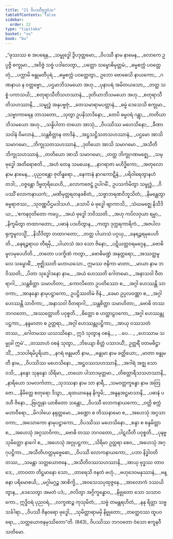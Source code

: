 ```yaml
---
title: "21 ဝိပဿီဗုဒ္ဓဝံသ"
tableOfContents: false
sidebar:
  order: 22
type: "tipitaka"
basket: "su"
book: "bu"
---
```



<DynamicBreadcrumb />

<Division number="1" book="bu" e="ch" v="21" p="363">

<Paragraph number="828" type="verses" book="bu">
_“ဖုဿဿ စ အပရေန,_  
_သမ္ဗုဒ္ဓေါ ဒွိပဒုတ္တမော;_  
_ဝိပဿီ နာမ နာမေန,_  
_လောကေ ဥပ္ပဇ္ဇိ စက္ခုမာ._  

</Paragraph>

</Division>
<Division number="2" book="bu" e="ch" v="21" p="363">

<Paragraph number="829" type="verses" book="bu">
_အဝိဇ္ဇံ သဗ္ဗံ ပဒါလေတွာ,_  
_ပတ္တော သမ္ဗောဓိမုတ္တမံ;_  
_ဓမ္မစက္ကံ ပဝတ္တေတုံ,_  
_ပက္ကာမိ ဗန္ဓုမတီပုရံ._  

</Paragraph>

</Division>
<Division number="3" book="bu" e="ch" v="21" p="363">

<Paragraph number="830" type="verses" book="bu">
_ဓမ္မစက္ကံ ပဝတ္တေတွာ,_  
ဥဘော ဗောဓေသိ နာယကော;_  
_ဂဏနာယ န ဝတ္တဗ္ဗော,_  
_ပဌမာဘိသမယော အဟု._  

</Paragraph>

</Division>
<Division number="4" book="bu" e="ch" v="21" p="363">

<Paragraph number="831" type="verses" book="bu">
_ပုနာပရံ အမိတယသော,_  
_တတ္ထ သစ္စံ ပကာသယိ;_  
_စတုရာသီတိသဟဿာနံ,_  
_ဒုတိယာဘိသမယော အဟု._  

</Paragraph>

</Division>
<Division number="5" book="bu" e="ch" v="21" p="363">

<Paragraph number="832" type="verses" book="bu">
_စတုရာသီတိသဟဿာနိ,_  
_သမ္ဗုဒ္ဓံ အနုပဗ္ဗဇုံ;_  
_တေသမာရာမပတ္တာနံ,_  
_ဓမ္မံ ဒေသေသိ စက္ခုမာ._  

</Paragraph>

</Division>
<Division number="6" book="bu" e="ch" v="21" p="364">

<Paragraph number="833" type="verses" book="bu">
_သဗ္ဗာကာရေန ဘာသတော,_  
_သုတွာ ဥပနိသာဒိနော;_  
_တေပိ ဓမ္မဝရံ ဂန္တွာ,_  
_တတိယာဘိသမယော အဟု._  

</Paragraph>

</Division>
<Division number="7" book="bu" e="ch" v="21" p="364">

<Paragraph number="834" type="verses" book="bu">
_သန္နိပါတာ တယော အာသုံ,_  
_ဝိပဿိဿ မဟေသိနော;_  
_ခီဏာသဝါနံ ဝိမလာနံ,_  
_သန္တစိတ္တာန တာဒိနံ._  

</Paragraph>

</Division>
<Division number="8" book="bu" e="ch" v="21" p="364">

<Paragraph number="835" type="verses" book="bu">
_အဋ္ဌသဋ္ဌိသတသဟဿာနံ,_  
_ပဌမော အာသိ သမာဂမော;_  
_ဘိက္ခုသတသဟဿာနံ,_  
_ဒုတိယော အာသိ သမာဂမော._  

</Paragraph>

</Division>
<Division number="9" book="bu" e="ch" v="21" p="364">

<Paragraph number="836" type="verses" book="bu">
_အသီတိဘိက္ခုသဟဿာနံ,_  
_တတိယော အာသိ သမာဂမော;_  
_တတ္ထ ဘိက္ခုဂဏမဇ္ဈေ,_  
_သမ္ဗုဒ္ဓေါ အတိရောစတိ._  

</Paragraph>

</Division>
<Division number="10" book="bu" e="ch" v="21" p="364">

<Paragraph number="837" type="verses" book="bu">
_အဟံ တေန သမယေန,_  
_နာဂရာဇာ မဟိဒ္ဓိကော;_  
_အတုလော နာမ နာမေန,_  
_ပုညဝန္တော ဇုတိန္ဓရော._  

</Paragraph>

</Division>
<Division number="11" book="bu" e="ch" v="21" p="364">

<Paragraph number="838" type="verses" book="bu">
_နေကာနံ နာဂကောဋီနံ,_  
_ပရိဝါရေတွာနဟံ တဒါ;_  
_ဝဇ္ဇန္တော ဒိဗ္ဗတုရိယေဟိ,_  
_လောကဇေဋ္ဌံ ဥပါဂမိံ._  

</Paragraph>

</Division>
<Division number="12" book="bu" e="ch" v="21" p="364">

<Paragraph number="839" type="verses" book="bu">
ဥပသင်္ကမိတွာ သမ္ဗုဒ္ဓံ,_  
_ဝိပဿိံ လောကနာယကံ;_  
_မဏိမုတ္တရတနခစိတံ,_  
_သဗ္ဗာဘရဏဝိဘူသိတံ;_  
_နိမန္တေတွာ ဓမ္မရာဇဿ,_  
_သုဝဏ္ဏပီဌမဒါသဟံ._  

</Paragraph>

</Division>
<Division number="13" book="bu" e="ch" v="21" p="364">

<Paragraph number="840" type="verses" book="bu">
_သောပိ မံ ဗုဒ္ဓေါ ဗျာကာသိ,_  
_သံဃမဇ္ဈေ နိသီဒိယ;_  
_‘ဧကနဝုတိတော ကပ္ပေ,_  
_အယံ ဗုဒ္ဓေါ ဘဝိဿတိ._  

</Paragraph>

</Division>
<Division number="14" book="bu" e="ch" v="21" p="364">

<Paragraph number="841" type="verses" book="bu">
_အဟု ကပိလဝှယာ ရမ္မာ,_  
_နိက္ခမိတွာ တထာဂတော;_  
_ပဓာနံ ပဒဟိတွာန,_  
_ကတွာ ဒုက္ကရကာရိကံ._  

</Paragraph>

</Division>
<Division number="15" book="bu" e="ch" v="21" p="364">

<Paragraph number="842" type="verses" book="bu">
_အဇပါလရုက္ခမူလသ္မိံ,_  
_နိသီဒိတွာ တထာဂတော;_  
_တတ္ထ ပါယာသံ ပဂ္ဂယှ,_  
_နေရဉ္ဇရမုပေဟိတိ._  

</Paragraph>

</Division>
<Division number="16" book="bu" e="ch" v="21" p="364">

<Paragraph number="843" type="verses" book="bu">
_နေရဉ္ဇရာယ တီရမှိ,_  
_ပါယာသံ အဒ သော ဇိနော;_  
_ပဋိယတ္တဝရမဂ္ဂေန,_  
_ဗောဓိမူလမုပေဟိတိ._  

</Paragraph>

</Division>
<Division number="17" book="bu" e="ch" v="21" p="364">

<Paragraph number="844" type="verses" book="bu">
_တတော ပဒက္ခိဏံ ကတွာ,_  
_ဗောဓိမဏ္ဍံ အနုတ္တရော;_  
_အဿတ္ထမူလေ သမ္ဗောဓိံ,_  
_ဗုဇ္ဈိဿတိ မဟာယသော._  

</Paragraph>

</Division>
<Division number="18" book="bu" e="ch" v="21" p="364">

<Paragraph number="845" type="verses" book="bu">
ဣမဿ ဇနိကာ မာတာ,_  
_မာယာ နာမ ဘဝိဿတိ;_  
_ပိတာ သုဒ္ဓေါဒနော နာမ,_  
_အယံ ဟေဿတိ ဂေါတမော._  

</Paragraph>

</Division>
<Division number="19" book="bu" e="ch" v="21" p="365">

<Paragraph number="846" type="verses" book="bu">
_အနာသဝါ ဝီတရာဂါ,_  
_သန္တစိတ္တာ သမာဟိတာ;_  
_ကောလိတော ဥပတိဿော စ,_  
_အဂ္ဂါ ဟေဿန္တိ သာဝကာ;_  
_အာနန္ဒော နာမုပဋ္ဌာကော,_  
ဥပဋ္ဌိဿတိမံ ဇိနံ._  

</Paragraph>

</Division>
<Division number="20" book="bu" e="ch" v="21" p="365">

<Paragraph number="847" type="verses" book="bu">
_ခေမာ ဥပ္ပလဝဏ္ဏာ စ,_  
_အဂ္ဂါ ဟေဿန္တိ သာဝိကာ;_  
_အနာသဝါ ဝီတရာဂါ,_  
_သန္တစိတ္တာ သမာဟိတာ;_  
_ဗောဓိ တဿ ဘဂဝတော,_  
_အဿတ္ထောတိ ပဝုစ္စတိ._  

</Paragraph>

</Division>
<Division number="21" book="bu" e="ch" v="21" p="365">

<Paragraph number="848" type="verses" book="bu">
_စိတ္တော စ ဟတ္ထာဠဝကော,_  
_အဂ္ဂါ ဟေဿန္တုပဋ္ဌကာ;_  
_နန္ဒမာတာ စ ဥတ္တရာ,_  
_အဂ္ဂါ ဟေဿန္တုပဋ္ဌိကာ;_  
_အာယု ဝဿသတံ တဿ,_  
_ဂေါတမဿ ယသဿိနော._  

</Paragraph>

</Division>
<Division number="22" book="bu" e="ch" v="21" p="365">

<Paragraph number="849" book="bu">
ဣဒံ သုတွာန ဝစနံ,_  
_ …ပေ… _  
_ဟေဿာမ သမ္မုခါ ဣမံ’._  

</Paragraph>

</Division>
<Division number="23" book="bu" e="ch" v="21" p="365">

<Paragraph number="850" type="verses" book="bu">
_တဿာဟံ ဝစနံ သုတွာ,_  
_ဘိယျော စိတ္တံ ပသာဒယိံ;_  
ဥတ္တရိံ ဝတမဓိဋ္ဌာသိံ,_  
_ဒသပါရမိပူရိယာ._  

</Paragraph>

</Division>
<Division number="24" book="bu" e="ch" v="21" p="365">

<Paragraph number="851" type="verses" book="bu">
_နဂရံ ဗန္ဓုမတီ နာမ,_  
_ဗန္ဓုမာ နာမ ခတ္တိယော;_  
_မာတာ ဗန္ဓုမတီ နာမ,_  
_ဝိပဿိဿ မဟေသိနော._  

</Paragraph>

</Division>
<Division number="25" book="bu" e="ch" v="21" p="365">

<Paragraph number="852" type="verses" book="bu">
_အဋ္ဌဝဿသဟဿာနိ,_  
_အဂါရံ အဇ္ဈ သော ဝသိ;_  
_နန္ဒော သုနန္ဒော သိရိမာ,_  
_တယော ပါသာဒမုတ္တမာ._  

</Paragraph>

</Division>
<Division number="26" book="bu" e="ch" v="21" p="365">

<Paragraph number="853" type="verses" book="bu">
_တိစတ္တာရီသသဟဿာနိ,_  
_နာရိယော သမလင်္ကတာ;_  
_သုဒဿနာ နာမ သာ နာရီ,_  
_သမဝတ္တက္ခန္ဓော နာမ အတြဇော._  

</Paragraph>

</Division>
<Division number="27" book="bu" e="ch" v="21" p="365">

<Paragraph number="854" type="verses" book="bu">
_နိမိတ္တေ စတုရော ဒိသွာ,_  
_ရထယာနေန နိက္ခမိ;_  
_အနူနအဋ္ဌမာသာနိ,_  
_ပဓာနံ ပဒဟီ ဇိနော._  

</Paragraph>

</Division>
<Division number="28" book="bu" e="ch" v="21" p="365">

<Paragraph number="855" type="verses" book="bu">
_ဗြဟ္မုနာ ယာစိတော သန္တော,_  
_ဝိပဿီ လောကနာယကော;_  
_ဝတ္တိ စက္ကံ မဟာဝီရော,_  
_မိဂဒါယေ နရုတ္တမော._  

</Paragraph>

</Division>
<Division number="29" book="bu" e="ch" v="21" p="365">

<Paragraph number="856" type="verses" book="bu">
_ခဏ္ဍော စ တိဿနာမော စ,_  
_အဟေသုံ အဂ္ဂသာဝကာ;_  
_အသောကော နာမုပဋ္ဌာကော,_  
_ဝိပဿိဿ မဟေသိနော._  

</Paragraph>

</Division>
<Division number="30" book="bu" e="ch" v="21" p="365">

<Paragraph number="857" type="verses" book="bu">
_စန္ဒာ စ စန္ဒမိတ္တာ စ,_  
_အဟေသုံ အဂ္ဂသာဝိကာ;_  
_ဗောဓိ တဿ ဘဂဝတော,_  
_ပါဋလီတိ ပဝုစ္စတိ._  

</Paragraph>

</Division>
<Division number="31" book="bu" e="ch" v="21" p="365">

<Paragraph number="858" type="verses" book="bu">
_ပုနဗ္ဗသုမိတ္တော နာဂေါ စ,_  
_အဟေသုံ အဂ္ဂုပဋ္ဌကာ;_  
_သိရိမာ ဥတ္တရာ စေဝ,_  
_အဟေသုံ အဂ္ဂုပဋ္ဌိကာ._  

</Paragraph>

</Division>
<Division number="32" book="bu" e="ch" v="21" p="366">

<Paragraph number="859" type="verses" book="bu">
_အသီတိဟတ္ထမုဗ္ဗေဓော,_  
_ဝိပဿီ လောကနာယကော;_  
_ပဘာ နိဒ္ဓါဝတိ တဿ,_  
_သမန္တာ သတ္တယောဇနေ._  

</Paragraph>

</Division>
<Division number="33" book="bu" e="ch" v="21" p="366">

<Paragraph number="860" type="verses" book="bu">
_အသီတိဝဿသဟဿာနိ,_  
_အာယု ဗုဒ္ဓဿ တာဝဒေ;_  
_တာဝတာ တိဋ္ဌမာနော သော,_  
_တာရေသိ ဇနတံ ဗဟုံ._  

</Paragraph>

</Division>
<Division number="34" book="bu" e="ch" v="21" p="366">

<Paragraph number="861" type="verses" book="bu">
_ဗဟုဒေဝမနုဿာနံ,_  
_ဗန္ဓနာ ပရိမောစယိ;_  
_မဂ္ဂါမဂ္ဂဉ္စ အာစိက္ခိ,_  
_အဝသေသပုထုဇ္ဇနေ._  

</Paragraph>

</Division>
<Division number="35" book="bu" e="ch" v="21" p="366">

<Paragraph number="862" type="verses" book="bu">
_အာလောကံ ဒဿယိတွာန,_  
_ဒေသေတွာ အမတံ ပဒံ;_  
_ဇလိတွာ အဂ္ဂိက္ခန္ဓောဝ,_  
_နိဗ္ဗုတော သော သသာဝကော._  

</Paragraph>

</Division>
<Division number="36" book="bu" e="ch" v="21" p="366">

<Paragraph number="863" type="verses" book="bu">
ဣဒ္ဓိဝရံ ပုညဝရံ,_  
_လက္ခဏဉ္စ ကုသုမိတံ;_  
_သဗ္ဗံ တမန္တရဟိတံ,_  
_နနု ရိတ္တာ သဗ္ဗသင်္ခါရာ._  

</Paragraph>

</Division>
<Division number="37" book="bu" e="ch" v="21" p="366">

<Paragraph number="864" type="verses" book="bu">
_ဝိပဿီ ဇိနဝရော ဗုဒ္ဓေါ,_  
_သုမိတ္တာရာမမှိ နိဗ္ဗုတော;_  
_တတ္ထေဝဿ ထူပဝရော,_  
_သတ္တယောဇနမုဿိတော”တိ. (843)_  


</Paragraph>
</Division>

<Paragraph number="865" type="center" book="bu">
ဝိပဿိဿ ဘဂဝတော ဝံသော ဧကူနဝီသတိမော.
</Paragraph>